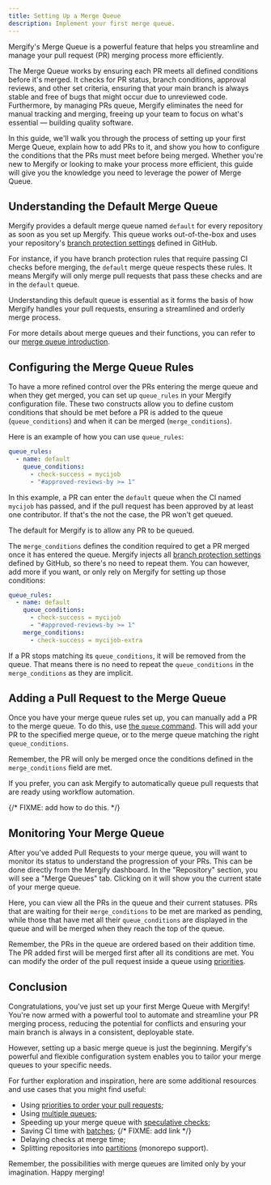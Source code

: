 ```yaml
---
title: Setting Up a Merge Queue
description: Implement your first merge queue.
---
```



Mergify's Merge Queue is a powerful feature that helps you streamline and
manage your pull request (PR) merging process more efficiently.

The Merge Queue works by ensuring each PR meets all defined conditions before
it's merged. It checks for PR status, branch conditions, approval reviews, and
other set criteria, ensuring that your main branch is always stable and free of
bugs that might occur due to unreviewed code. Furthermore, by managing PRs
queue, Mergify eliminates the need for manual tracking and merging, freeing up
your team to focus on what's essential — building quality software.

In this guide, we'll walk you through the process of setting up your first
Merge Queue, explain how to add PRs to it, and show you how to configure the
conditions that the PRs must meet before being merged. Whether you're new to
Mergify or looking to make your process more efficient, this guide will give
you the knowledge you need to leverage the power of Merge Queue.

## Understanding the Default Merge Queue

Mergify provides a default merge queue named `default` for every repository as
soon as you set up Mergify. This queue works out-of-the-box and uses your
repository's [branch protection
settings](https://docs.github.com/en/repositories/configuring-branches-and-merges-in-your-repository/managing-protected-branches/about-protected-branches)
defined in GitHub.

For instance, if you have branch protection rules that require passing CI
checks before merging, the `default` merge queue respects these rules. It means
Mergify will only merge pull requests that pass these checks and are in the
`default` queue.

Understanding this default queue is essential as it forms the basis of how
Mergify handles your pull requests, ensuring a streamlined and orderly merge
process.

For more details about merge queues and their functions, you can refer to our
[merge queue introduction](intro).

## Configuring the Merge Queue Rules

To have a more refined control over the PRs entering the merge queue and when
they get merged, you can set up `queue_rules` in your Mergify configuration
file. These two constructs allow you to define custom conditions that should be
met before a PR is added to the queue (`queue_conditions`) and when it can be
merged (`merge_conditions`).

Here is an example of how you can use `queue_rules`:

```yaml
queue_rules:
  - name: default
    queue_conditions:
      - check-success = mycijob
      - "#approved-reviews-by >= 1"
```

In this example, a PR can enter the `default` queue when the CI named `mycijob`
has passed, and if the pull request has been approved by at least one
contributor. If that's the not the case, the PR won't get queued.

The default for Mergify is to allow any PR to be queued.

The `merge_conditions` defines the condition required to get a PR merged once
it has entered the queue. Mergify injects all [branch protection
settings](https://docs.github.com/en/repositories/configuring-branches-and-merges-in-your-repository/managing-protected-branches/about-protected-branches)
defined by GitHub, so there's no need to repeat them. You can however, add more
if you want, or only rely on Mergify for setting up those conditions:

```yaml
queue_rules:
  - name: default
    queue_conditions:
      - check-success = mycijob
      - "#approved-reviews-by >= 1"
    merge_conditions:
      - check-success = mycijob-extra
```

If a PR stops matching its `queue_conditions`, it will be removed from the
queue. That means there is no need to repeat the `queue_conditions` in the
`merge_conditions` as they are implicit.

## Adding a Pull Request to the Merge Queue

Once you have your merge queue rules set up, you can manually add a PR to the
merge queue. To do this, use [the `queue` command](/commands/queue). This will
add your PR to the specified merge queue, or to the merge queue matching the
right `queue_conditions`.

<Screenshot src={queueCommandScreenshot} alt="Mergify queue command" />

Remember, the PR will only be merged once the conditions defined in the
`merge_conditions` field are met.

If you prefer, you can ask Mergify to automatically queue pull requests that
are ready using workflow automation.

{/* FIXME: add how to do this. */}

## Monitoring Your Merge Queue

After you've added Pull Requests to your merge queue, you will want to monitor
its status to understand the progression of your PRs. This can be done directly
from the Mergify dashboard. In the "Repository" section, you will see a "Merge
Queues" tab. Clicking on it will show you the current state of your merge
queue.

<Screenshot src={queueStatusScreenshot} alt="Mergify queue status" />

Here, you can view all the PRs in the queue and their current statuses. PRs
that are waiting for their `merge_conditions` to be met are marked as pending,
while those that have met all their `queue_conditions` are displayed in the
queue and will be merged when they reach the top of the queue.

Remember, the PRs in the queue are ordered based on their addition time. The PR
added first will be merged first after all its conditions are met. You can
modify the order of the pull request inside a queue using
[priorities](priority).

## Conclusion

Congratulations, you've just set up your first Merge Queue with Mergify! You're
now armed with a powerful tool to automate and streamline your PR merging
process, reducing the potential for conflicts and ensuring your main branch is
always in a consistent, deployable state.

However, setting up a basic merge queue is just the beginning. Mergify's
powerful and flexible configuration system enables you to tailor your merge
queues to your specific needs.

For further exploration and inspiration, here are some additional resources and
use cases that you might find useful:

- Using [priorities to order your pull requests](priority);
- Using [multiple queues](multi);
- Speeding up your merge queue with [speculative checks](speculative-checks);
- Saving CI time with [batches](batches);
{/* FIXME: add link */}
- Delaying checks at merge time;
- Splitting repositories into [partitions](partitions) (monorepo support).

Remember, the possibilities with merge queues are limited only by your
imagination. Happy merging!
